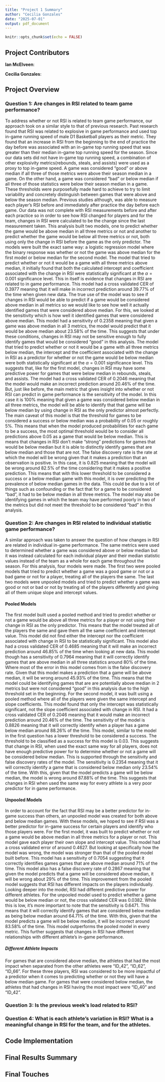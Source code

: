 ```yaml
---
title: "Project 1 Summary"
author: "Cecilia Gonzales"
date: "2025-07-01"
output: pdf_document
---
```


```r
knitr::opts_chunk$set(echo = FALSE)
```


## Project Contributors
**Ian McElveen**: 

**Cecilia Gonzales**: 

## Project Overview

### Question 1: Are changes in RSI related to team game performance?
  To address whether or not RSI is related to team game performance, our approach took on a similar style to that of previous research. Past research found that RSI was related to explosive in game performance and used top in-game running speed of male D1 Basketball players as their metric. They found that an increase in RSI from the beginning to the end of practice the day before was associated with an in-game top running speed that was greater than their median in-game top running speed for the season. Since our data sets did not have in-game top running speed, a combination of other explosivity metrics(rebounds, steals, and assists) were used as a proxy to top in-game speed. A game was considered "good" or above median if all three of those metrics were above their season median in a game. On the other hand, a game was considered "bad" or below median if all three of those statistics were below their season median in a game. These thresholds were purposefully made hard to achieve to try to limit variability and concretely distinguish between games that were above and below the season median.
  Previous studies although, was able to measure each player's RSI before and immediately after practice the day before each game. Our data was not complete with RSI measurements before and after each practice so in order to see how RSI changed for players and for the team, changes in RSI were calculated to be the change since the last measurement taken. 
  This analysis built two models, one to predict whether the game would be above median in all three metrics or not and another to predict whether the game would be below all three metrics or not, both using only the change in RSI before the game as the only predictor. The models were built the exact same way: a logistic regression model where the binary response was whether or not the game was above median for the first model or below median for the second model. 
  The model that tried to predict whether or not it would be a game with all three metrics above median, it initially found that both the calculated intercept and coefficient associated with the change in RSI were statistically significant at the $\alpha = 0.001$ significance level. This in itself is evidence that changes in RSI are related to in game performance. This model had a cross validated CER of 0.3977 meaning that it will make in incorrect prediction around 39.77% of the time when given new data. The true use of the model was to see if changes in RSI would be able to predict if a game would be considered above median in all metrics so we would like to see how well it actually identified games that were considered above median. For this, we looked at the sensitivity which is how well it identified games that were considered above median. This model had a sensitivity of 0.2358 meaning that given a game was above median in all 3 metrics, the model would predict that it would be above median about 23.58% of the time. This suggests that under these conditions, changes in RSI may not be sensitive enough to fully identify games that would be considered "good" in this analysis.
  The model that tried to predict whether or not it would be a game with all three metrics below median, the intercept and the coefficient associated with the change in RSI as a predictor for whether or not the game would be below median were both statistically significant at the $\alpha = 0.001$ significance level. This suggests that, like for the first model, changes in RSI may have some predictive power for games that were below median in rebounds, steals, and assists. The model had a cross validated CER of 0.2046 meaning that the model would make an incorrect prediction around 20.46% of the time. But, just like before, the main metric that gives insight into whether or not RSI can predict in game performance is the sensitivity of the model. In this case it is 100% meaning that given a game was considered below median in all three metrics, the model will be able to identify that that game will be below median by using change in RSI as the only predictor almost perfectly. 
  The main caveat of this model is that the threshold for games to be considered a success or below median was a probability of 0.05 or roughly 5%. This means that when the model produced probabilities for each game to be a success, the most optimal threshold would be to consider all predictions above 0.05 as a game that would be below median. This is means that changes in RSI don't make "strong" predictions for games that would be below median but it is able to distinctly identify games that are below median and those that are not. The false discovery rate is the rate at which the model will be wrong given that it makes a prediction that an observation is positive. In this case, it is 0.825 meaning that the model will be wrong around 82.5% of the time considering that it makes a positive prediction. This means that with this lower threshold to be considered a success or a below median game with this model, it is over predicting the prevalence of below median games in the data.
  This could be due to a lot of things such as confounding or the fact that for a game to be considered "bad", it had to be below median in all three metrics. The model may also be identifying games in which the team may have performed poorly in two of the metrics but did not meet the threshold to be considered "bad" in this analysis.

### Question 2: Are changes in RSI related to individual statistic game performance?
  A similar approach was taken to answer the question of how changes in RSI are related in individual in-game performance. The same metrics were used to determined whether a game was considered above or below median but it was instead calculated for each individual player and their median statistic values instead of the team as a whole for each game throughout the season. For this analysis, four models were made. The first two were pooled models that tried to predict whether a game was a good game or not or a bad game or not for a player, treating all of the players the same. The last two models were unpooled models and tried to predict whether a game was good or not or bad or not by treating all of the players differently and giving all of them unique slope and intercept values. 

#### Pooled Models
  The first model built used a pooled method and tried to predict whether or not a game would be above all three metrics for a player or not using their change in RSI as the only predictor. This means that the model treated all of the players the same and gave them all the same coefficient and intercept value. This model did not find either the intercept nor the coefficient associated with change in RSI to be statistically significant. This model also had a cross validated CER of 0.4685 meaning that it will make an incorrect prediction around 46.85% of the time when looking at new data. This model though has a sensitivity of 0.7964 meaning that it will correctly identify games that are above median in all three statistics around 80% of the time.
  Where most of the error in this model comes from is the false discovery rate. Given that this model makes a prediction that a game will be above median, it will be wrong around 45.93% of the time. This means that the model could be identifying games that are are potentially above median in 2 metrics but were not considered "good" in this analysis due to the high threshold set in the beginning. 
  For the second model, it was built using a pooled method where all of the players were given the same intercept and slope coefficients. This model found that only the intercept was statistically significant, not the slope coefficient associated with change in RSI. It had a cross validated CER of 0.2046 meaning that it would make an incorrect prediction around 20.46% of the time. The sensitivity of the model is 0.8826 meaning that it will correctly identify when a player has a game below median around 88.26% of the time. This model, similar to the model in the first question has a lower threshold to be considered a success. The threshold to be classified as a success for this model is 0.03. This suggests that change in RSI, when used the exact same way for all players, does not have enough predictive power for to determine whether or not a game will be considered below median. This is supported through the sensitivity and false discovery rates of the model. The sensitivity is 0.2354 meaning that it will correctly identify a game that is considered below median only 23.54% of the time. With this, given that the model predicts a game will be below median, the model is wrong around 87.88% of the time. This suggests that changes in RSI when used the same way for every athlete is a very poor predictor for in game performance. 
  
#### Unpooled Models
  In order to account for the fact that RSI may be a better predictor for in-game success than others, an unpooled model was created for both above and below median games. With these models, we hoped to see if RSI was a better predictor for in-game success for certain players and identify who those players were. 
  For the first model, it was built to predict whether or not a game would be above median in all three metrics for a player or not. This model gave each player their own slope and intercept value. This model had a cross validated error of around 0.4627. But looking at specifically how the model was wrong, the model was stronger than that of the pooled model built before. This model has a sensitivity of 0.7054 suggesting that it correctly identifies games games that are above median around 71% of the time. This model also has a false discovery rate of 0.2867 meaning that given the model predicts that a game will be considered above median, it will be wrong about 29% of the time. This improvement from the pooled model suggests that RSI has different impacts on the players individually. Looking deeper into the model, RSI had different predictive power for different athletes. 
  For the unpooled model used to predict whether a game would be below median or not, the cross validated CER was 0.0382. While this is low, it's more important to note that the sensitivity is 0.6471. This means that it will correctly identify games that are considered below median as being below median around 64.71% of the time. With this, given that the model predicts a game will be below median, it will be incorrect around 83.58% of the time. This model outperforms the pooled model in every metric. This further suggests that changes in RSI have different relationships with different athlete's in-game performance. 

##### Different Athlete Impacts
  For games that are considered above median, the athletes that had the most impact when separated from the other athletes were "ID_42", "ID_62", "ID_66". For these three players, RSI was considered to be more impactful of a predictor when it comes to predicting whether or not they will have a below median game. 
  For games that were considered below median, the athletes that had changes in RSI having the most impact were "ID_40" and "ID_42". 

### Question 3: Is the previous week's load related to RSI?


### Question 4: What is each athlete's variation in RSI? What is a meaningful change in RSI for the team, and for the athletes. 


## Code Implementation


## Final Results Summary


## Final Touches
